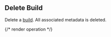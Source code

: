 ## Delete Build

Delete a [build](https://hathora.dev/docs/concepts/hathora-entities#build). All associated metadata is deleted.

{/* render operation */}
